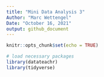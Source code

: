 ```yaml
---
title: "Mini Data Analysis 3"
Author: "Marc Wettengel"
Date: "October 16, 2021"
output: github_document 
---
```


```r
knitr::opts_chunk$set(echo = TRUE)
```

```r
# load necessary packages
library(datateachr)
library(tidyverse)
```

